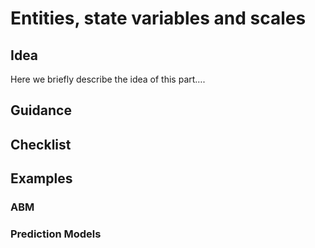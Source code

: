 # Entities, state variables and scales

## Idea

Here we briefly describe the idea of this part....

## Guidance

## Checklist

## Examples

### ABM

### Prediction Models
